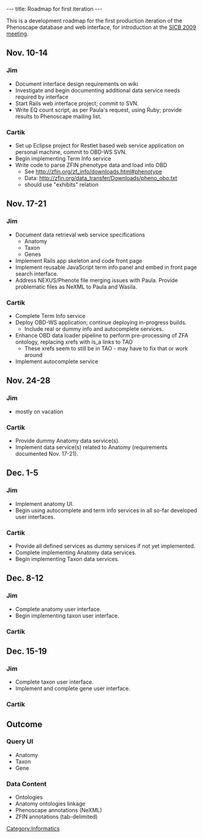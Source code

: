 ---
title: Roadmap for first iteration
---

This is a development roadmap for the first production iteration of the Phenoscape database and web interface, for introduction at the [http://www.sicb.org/meetings/2009/index.php3 SICB 2009 meeting].
==Nov. 10-14==
===Jim===
* Document interface design requirements on wiki
* Investigate and begin documenting additional data service needs required by interface
* Start Rails web interface project; commit to SVN.
* Write EQ count script, as per Paula's request, using Ruby; provide results to Phenoscape mailing list.

===Cartik===
* Set up Eclipse project for Restlet based web service application on personal machine, commit to OBD-WS SVN.
* Begin implementing Term Info service
* Write code to parse ZFIN phenotype data and load into OBD
** See http://zfin.org/zf_info/downloads.html#phenotype
** Data: http://zfin.org/data_transfer/Downloads/pheno_obo.txt
** should use "exhibits" relation

==Nov. 17-21==
===Jim===
* Document data retrieval web service specifications
** Anatomy
** Taxon
** Genes
* Implement Rails app skeleton and code front page
* Implement reusable JavaScript term info panel and embed in front page search interface.
* Address NEXUS/Phenote file merging issues with Paula. Provide problematic files as NeXML to Paula and Wasila.

===Cartik===
* Complete Term Info service
* Deploy OBD-WS application; continue deploying in-progress builds.
** Include real or dummy info and autocomplete services.
* Enhance OBD data loader pipeline to perform pre-processing of ZFA ontology, replacing xrefs with is_a links to TAO
** These xrefs seem to still be in TAO - may have to fix that or work around
* Implement autocomplete service

==Nov. 24-28==
===Jim===
* mostly on vacation
===Cartik===
* Provide dummy Anatomy data service(s).
* Implement data service(s) related to Anatomy (requirements documented Nov. 17-21).

==Dec. 1-5==
===Jim===
* Implement anatomy UI.
* Begin using autocomplete and term info services in all so-far developed user interfaces.
===Cartik===
* Provide all defined services as dummy services if not yet implemented.
* Complete implementing Anatomy data services.
* Begin implementing Taxon data services.

==Dec. 8-12==
===Jim===
* Complete anatomy user interface.
* Begin implementing taxon user interface.
===Cartik===

==Dec. 15-19==
===Jim===
* Complete taxon user interface.
* Implement and complete gene user interface.

===Cartik===
==Outcome==
===Query UI===
*Anatomy
*Taxon
*Gene
===Data Content===
* Ontologies
* Anatomy ontologies linkage
* Phenoscape annotations (NeXML)
* ZFIN annotations (tab-delimited)

[[Category:Informatics]]